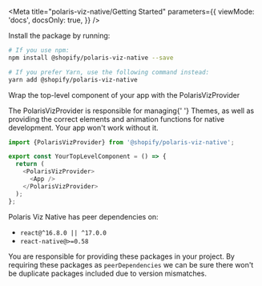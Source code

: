 
<Meta
  title="polaris-viz-native/Getting Started"
  parameters={{
    viewMode: 'docs',
    docsOnly: true,
  }}
/>

<Title>🏁 Getting Started</Title>

<Title type="h2">Installation</Title>

Install the package by running:

```bash
# If you use npm:
npm install @shopify/polaris-viz-native --save

# If you prefer Yarn, use the following command instead:
yarn add @shopify/polaris-viz-native
```

<Title type="h3">Set up PolarisVizProvider</Title>

Wrap the top-level component of your app with the PolarisVizProvider

<Banner type="Alert">
  The PolarisVizProvider is responsible for managing{' '}
  <LinkTo kind="Shared/Themes/Default Themes">Themes</LinkTo>, as well as
  providing the correct elements and animation functions for native development.
  Your app won't work without it.
</Banner>

```js
import {PolarisVizProvider} from '@shopify/polaris-viz-native';

export const YourTopLevelComponent = () => {
  return (
    <PolarisVizProvider>
      <App />
    </PolarisVizProvider>
  );
};
```

<Title type="h2">Peer dependencies</Title>

Polaris Viz Native has peer dependencies on:

- `react@^16.8.0 || ^17.0.0`
- `react-native@>=0.58`

You are responsible for providing these packages in your project. By requiring these packages as `peerDependencies` we can be sure there won't be duplicate packages included due to version mismatches.
